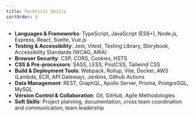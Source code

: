 ```yaml
---
title: Technical Skills
sortOrder: 3
---
```



* **Languages & Frameworks**: TypeScript, JavaScript (ES6+), Node.js, Express, React, Svelte, Vue.js
* **Testing & Accessibility**: Jest, Vitest, Testing Library, Storybook, Accessibility Standards (WCAG, ARIA)
* **Browser Security**: CSP, CORS, Cookies, HSTS
* **CSS & Pre-processors**: SASS, LESS, PostCSS, Tailwind CSS
* **Build & Deployment Tools**: Webpack, Rollup, Vite, Docker, AWS (Lambda, ECR, API Gateway), Jenkins, Github Actions
* **Data Management**: REST, GraphQL, Apollo Server, Prisma, PostgreSQL, MySQL
* **Version Control & Collaboration**: Git, GitHub, Agile Methodologies
* **Soft Skills**: Project planning, documentation, cross team coordination and communication, team leadership
